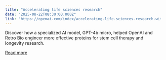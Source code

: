```yaml
---
title: "Accelerating life sciences research"
date: "2025-08-22T08:30:00.000Z"
link: "https://openai.com/index/accelerating-life-sciences-research-with-retro-biosciences"
---
```


Discover how a specialized AI model, GPT-4b micro, helped OpenAI and Retro Bio engineer more effective proteins for stem cell therapy and longevity research.

[Read more](https://openai.com/index/accelerating-life-sciences-research-with-retro-biosciences)
